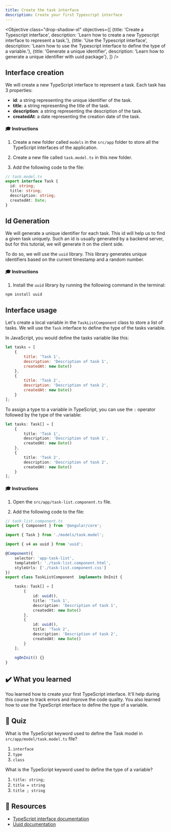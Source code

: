 ```yaml
---
title: Create the task interface
description: Create your first Typescript interface
---
```



<Objective class="drop-shadow-xl" objectives={[
    {title: 'Create a Typescript interface', description: 'Learn how to create a new Typescript interface to represent a task.'},
    {title: 'Use the Typescript interface', description: 'Learn how to use the Typescript interface to define the type of a variable.'},
    {title: 'Generate a unique identifier', description: 'Learn how to generate a unique identifier with uuid package'},
]} />

## Interface creation

We will create a new TypeScript interface to represent a task.
Each task has 3 properties:

- **id**: a string representing the unique identifier of the task.
- **title**: a string representing the title of the task.
- **description**: a string representing the description of the task.
- **createdAt**: a date representing the creation date of the task.

#### 🎓 Instructions

1. Create a new folder called `models` in the `src/app` folder to store all the TypeScript interfaces of the application.

1. Create a new file called `task.model.ts` in this new folder.

2. Add the following code to the file:

```typescript
// task.model.ts
export interface Task {
  id: string;
  title: string;
  description: string;
  createdAt: Date;
}
```

## Id Generation

We will generate a unique identifier for each task. This id will help us to find a given task uniquely.
Such an id is usually generated by a backend server, but for this tutorial, we will generate it on the client side.

To do so, we will use the `uuid` library. This library generates unique identifiers based on the current timestamp and a random number.

#### 🎓 Instructions

1. Install the `uuid` library by running the following command in the terminal:

```bash
npm install uuid
```

## Interface usage

Let's create a local variable in the `TaskListComponent` class to store a list of tasks.
We will use the `Task` interface to define the type of the tasks variable.

In JavaScript, you would define the tasks variable like this:

```javascript
let tasks = [
    {
        title: 'Task 1',
        description: 'Description of task 1',
        createdAt: new Date()
    },
    {
        title: 'Task 2',
        description: 'Description of task 2',
        createdAt: new Date()
    }
];
```

To assign a type to a variable in TypeScript, you can use the `:` operator followed by the type of the variable:

```typescript ins=": Task[]"
let tasks: Task[] = [
    {
        title: 'Task 1',
        description: 'Description of task 1',
        createdAt: new Date()
    },
    {
        title: 'Task 2',
        description: 'Description of task 2',
        createdAt: new Date()
    }
];
```

#### 🎓 Instructions

1. Open the `src/app/task-list.component.ts` file.

2. Add the following code to the file:

```typescript ins={"Import the task interface": 3-4} ins={"Import uuid package": 5-6} ins={"Add the tasks variable": 14-28}
// task-list.component.ts
import { Component } from '@angular/core';

import { Task } from './models/task.model';

import { v4 as uuid } from 'uuid';

@Component({
    selector: 'app-task-list',
    templateUrl: './task-list.component.html',
    styleUrls: ['./task-list.component.css']
})
export class TaskListComponent  implements OnInit {

    tasks: Task[] = [
        {
            id: uuid(),
            title: 'Task 1',
            description: 'Description of task 1',
            createdAt: new Date()
        },
        {
            id: uuid(),
            title: 'Task 2',
            description: 'Description of task 2',
            createdAt: new Date()
        }
    ];
    
    ngOnInit() {}
}
```

## ✔️ What you learned

You learned how to create your first TypeScript interface. It'll help during this course to track errors and improve the code quality.
You also learned how to use the TypeScript interface to define the type of a variable.

## 🚦 Quiz

What is the TypeScript keyword used to define the Task model in `src/app/model/task.model.ts` file?

1. `interface`
2. `type`
3. `class`

What is the TypeScript keyword used to define the type of a variable?

1. `title: string;`
2. `title = string`
3. `title ; string`

## 🔗 Resources

- <a href="https://www.typescriptlang.org/docs/handbook/interfaces.html" target="_blank">TypeScript interface documentation</a>
- <a href="https://github.com/uuidjs/uuid?tab=readme-ov-file#uuid--" target="_blank">Uuid documentation</a>


